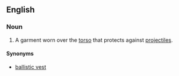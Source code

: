 ==English==

===Noun===
{{en-noun}}
{{wikipedia}}

#A garment worn over the [[torso]] that protects against [[projectile]]s.

====Synonyms====
*[[ballistic vest]]